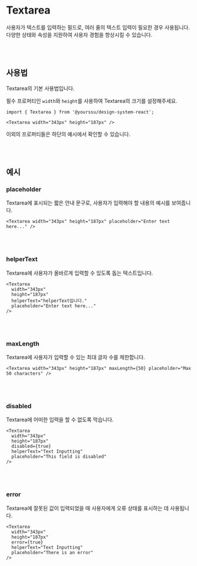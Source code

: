 
<Meta of={TextareaStories} />

# Textarea

사용자가 텍스트를 입력하는 필드로, 여러 줄의 텍스트 입력이 필요한 경우 사용됩니다. 다양한 상태와 속성을 지원하여 사용자 경험을 향상시킬 수 있습니다.

<Canvas of={TextareaStories.Default} />
<Controls />

<br />
<br />

## 사용법

Textarea의 기본 사용법입니다.

필수 프로퍼티인 `width`와 `height`를 사용하여 Textarea의 크기를 설정해주세요.

```tsx
import { Textarea } from '@yourssu/design-system-react';
```

```tsx
<Textarea width="343px" height="187px" />
```

이외의 프로퍼티들은 하단의 예시에서 확인할 수 있습니다.

<br />
<br />

## 예시

### placeholder

Textarea에 표시되는 짧은 안내 문구로, 사용자가 입력해야 할 내용의 예시를 보여줍니다.

```tsx
<Textarea width="343px" height="187px" placeholder="Enter text here..." />
```

<Canvas of={TextareaStories.Placeholder} withSource="none" />

<br />
<br />

### helperText

Textarea에 사용자가 올바르게 입력할 수 있도록 돕는 텍스트입니다.

```tsx
<Textarea
  width="343px"
  height="187px"
  helperText="helperText입니다."
  placeholder="Enter text here..."
/>
```

<Canvas of={TextareaStories.HelperText} withSource="none" />

<br />
<br />

### maxLength

Textarea에 사용자가 입력할 수 있는 최대 글자 수를 제한합니다.

```tsx
<Textarea width="343px" height="187px" maxLength={50} placeholder="Max 50 characters" />
```

<Canvas of={TextareaStories.MaxLength} withSource="none" />

<br />
<br />

### disabled

Textarea에 어떠한 입력을 할 수 없도록 막습니다.

```tsx
<Textarea
  width="343px"
  height="187px"
  disabled={true}
  helperText="Text Inputting"
  placeholder="This field is disabled"
/>
```

<Canvas of={TextareaStories.Disabled} withSource="none" />

<br />
<br />

### error

Textarea에 잘못된 값이 입력되었을 때 사용자에게 오류 상태를 표시하는 데 사용됩니다.

```tsx
<Textarea
  width="343px"
  height="187px"
  error={true}
  helperText="Text Inputting"
  placeholder="There is an error"
/>
```

<Canvas of={TextareaStories.Error} withSource="none" />

<br />
<br />
